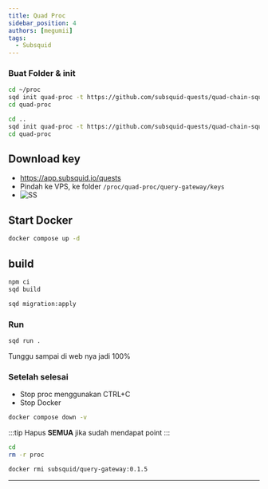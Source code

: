 ```yaml
---
title: Quad Proc
sidebar_position: 4
authors: [megumii]
tags:
  - Subsquid
---
```



### Buat Folder & init

<Tabs>
<TabItem value="VPS">

```bash
cd ~/proc
sqd init quad-proc -t https://github.com/subsquid-quests/quad-chain-squid
cd quad-proc
```

</TabItem>
<TabItem value="CodeSpace">

```bash
cd ..
sqd init quad-proc -t https://github.com/subsquid-quests/quad-chain-squid
cd quad-proc
```

</TabItem>
</Tabs>

## Download key

- https://app.subsquid.io/quests
- Pindah ke VPS, ke folder `/proc/quad-proc/query-gateway/keys`
- ![SS](/img/squidproc.png)

## Start Docker

```bash
docker compose up -d
```

## build

```bash
npm ci
sqd build
```

```sh filename="migrate" copy
sqd migration:apply
```

### Run

```bash
sqd run .
```

Tunggu sampai di web nya jadi 100%

### Setelah selesai
 - Stop proc menggunakan CTRL+C
 - Stop Docker

 ```bash
 docker compose down -v
 ```

:::tip 
Hapus **SEMUA** jika sudah mendapat point 
:::


```bash
cd
rm -r proc
```

```bash
docker rmi subsquid/query-gateway:0.1.5
```

 ---